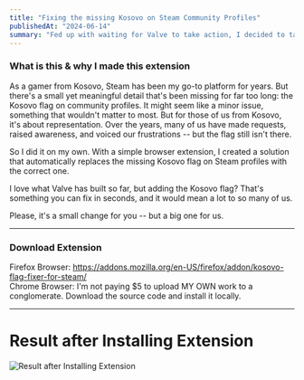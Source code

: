 ```yaml
---
title: "Fixing the missing Kosovo on Steam Community Profiles"
publishedAt: "2024-06-14"
summary: "Fed up with waiting for Valve to take action, I decided to take matters into my own hands. With a simple browser extension, I set out to fix the missing Kosovo flag on Steam community profiles"
---
```


### What is this & why I made this extension
As a gamer from Kosovo, Steam has been my go-to platform for years. But there's a small yet meaningful detail
that's been missing for far too long: the Kosovo flag on community profiles. It might seem like a minor issue,
something that wouldn't matter to most. But for those of us from Kosovo, it's about representation. Over the
years, many of us have made requests, raised awareness, and voiced our frustrations -- but the flag still isn't there.

So I did it on my own. With a simple browser extension, I created a solution that automatically replaces the missing Kosovo flag
on Steam profiles with the correct one.

I love what Valve has built so far, but adding the Kosovo flag? That's something you can fix in seconds, and it would mean a lot to so many of us.

Please, it's a small change for you -- but a big one for us.

---

### Download Extension
Firefox Browser: https://addons.mozilla.org/en-US/firefox/addon/kosovo-flag-fixer-for-steam/
\
Chrome Browser: I'm not paying $5 to upload MY OWN work to a conglomerate. Download the source code and install it locally. 

---

# Result after Installing Extension
![Result after Installing Extension](https://raw.githubusercontent.com/AmirAliuA/steam-kosovo-flag/main/result.png)